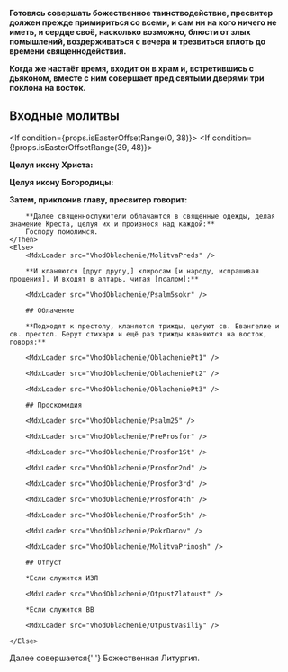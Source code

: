 

**Готовясь совершать божественное таинстводействие, пресвитер должен прежде примириться со всеми, и сам ни на кого ничего не иметь, и сердце своё, насколько возможно, блюсти от злых помышлений, воздерживаться с вечера и трезвиться вплоть до времени священнодействия.**

**Когда же настаёт время, входит он в храм и, встретившись с дьяконом, вместе с ним совершает пред святыми дверями три поклона на восток.**

## Входные молитвы

<MdxLoader src="VhodOblachenie/Vozglas" />

<If condition={props.isEasterOffsetRange(0, 38)}>
    <Then>
        <MdxLoader src="Shared/EasterTroparion3x" chitaetsa />
    </Then>
    <Else>
        <If condition={!props.isEasterOffsetRange(39, 48)}>
            <MdxLoader src="Shared/ParaklitChit" name="Д" />
        </If>
    </Else>
</If>

<MdxLoader src="Shared/STrisvatogo" name="Д" />

<MdxLoader src="Shared/PokaiannyeTrops" />

**Целуя икону Xpиста:**

<MdxLoader src="Shared/TropNerukObr" />

**Целуя икону Богоpодицы:**

<MdxLoader src="Shared/BlagoserdiyaIstochnik" />

**Затем, приклонив главу, пресвитер говорит:**

<If condition={props.lpod}>
    <Then>
        <MdxLoader src="VhodOblachenie/MolitvaPredsLpod" />

        **Далее священнослужители облачаются в священные одежды, делая знамение Креста, целуя их и произнося над каждой:**
        Господу помолимся.
    </Then>
    <Else>
        <MdxLoader src="VhodOblachenie/MolitvaPreds" />

        **И кланяются [друг другу,] клиросам [и народу, испрашивая прощения]. И входят в алтарь, читая [псалом]:**

        <MdxLoader src="VhodOblachenie/Psalm5sokr" />

        ## Облачение

        **Подxодят к пpестолу, кланяются тpижды, целуют св. Евангелие и св. пpестол. Беpут стиxаpи и ещё pаз тpижды кланяются на восток, говоpя:**

        <MdxLoader src="VhodOblachenie/OblacheniePt1" />

        <MdxLoader src="VhodOblachenie/OblacheniePt2" />

        <MdxLoader src="VhodOblachenie/OblacheniePt3" />
        
        ## Проскомидия
        
        <MdxLoader src="VhodOblachenie/Psalm25" />
        
        <MdxLoader src="VhodOblachenie/PreProsfor" />
        
        <MdxLoader src="VhodOblachenie/Prosfor1St" />
        
        <MdxLoader src="VhodOblachenie/Prosfor2nd" />
        
        <MdxLoader src="VhodOblachenie/Prosfor3rd" />
        
        <MdxLoader src="VhodOblachenie/Prosfor4th" />
        
        <MdxLoader src="VhodOblachenie/Prosfor5th" />
        
        <MdxLoader src="VhodOblachenie/PokrDarov" />
        
        <MdxLoader src="VhodOblachenie/MolitvaPrinosh" />
        
        ## Отпуст
        
        *Если служится ИЗЛ
        
        <MdxLoader src="VhodOblachenie/OtpustZlatoust" />
        
        *Если служится ВВ
        
        <MdxLoader src="VhodOblachenie/OtpustVasiliy" />
        
    </Else>

</If>

<Note>
    Далее совершается{' '}
    <Link style={{ textDecoration: 'underline' }} to={`/date/${props.date}/service/Литургия`}>
        Божественная Литургия.
    </Link>
</Note>
